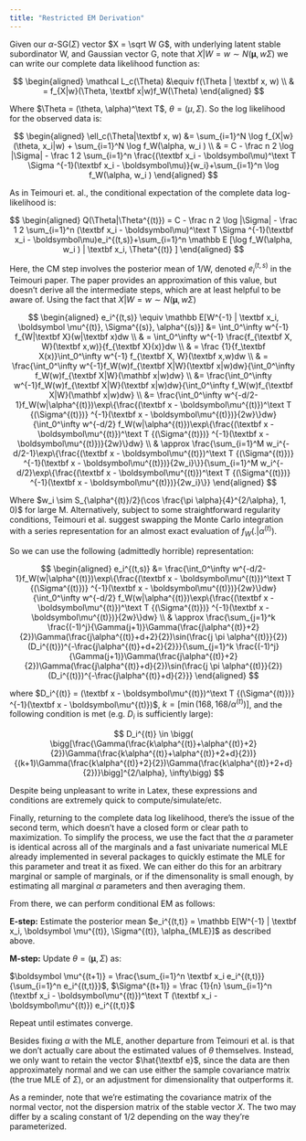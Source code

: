 ```yaml
---
title: "Restricted EM Derivation"
---
```


Given our $\alpha$-SG($\Sigma$) vector $X = \sqrt W G$, with underlying latent stable subordinator W, and Gaussian vector G, note that $X|W=w \sim N(\boldsymbol \mu,w\Sigma)$ we can write our complete data likelihood function as:

$$
\begin{aligned}
\mathcal L_c(\Theta) &\equiv f(\Theta | \textbf x, w) \\
& = f_{X|w}(\Theta, \textbf x|w)f_W(\Theta)
\end{aligned}
$$

Where $\Theta = (\theta, \alpha)^\text T$, $\theta = (\mu, \Sigma)$.
So the log likelihood for the observed data is:

$$
\begin{aligned}
\ell_c(\Theta|\textbf x, w) &= \sum_{i=1}^N \log f_{X|w}(\theta, x_i|w) + \sum_{i=1}^N \log f_W(\alpha, w_i ) \\
& = C - \frac n 2 \log |\Sigma| - \frac 1 2 \sum_{i=1}^n \frac{(\textbf x_i - \boldsymbol\mu)^\text T \Sigma ^{-1}(\textbf x_i - \boldsymbol\mu)}{w_i}+\sum_{i=1}^n \log f_W(\alpha, w_i ) 
\end{aligned}
$$

As in Teimouri et. al., the conditional expectation of the complete data log-likelihood is:

$$
\begin{aligned}
Q(\Theta|\Theta^{(t)}) = C - \frac n 2 \log |\Sigma| - \frac 1 2 \sum_{i=1}^n (\textbf x_i - \boldsymbol\mu)^\text T \Sigma ^{-1}(\textbf x_i - \boldsymbol\mu)e_i^{(t,s)}+\sum_{i=1}^n \mathbb E [\log f_W(\alpha, w_i ) | \textbf x_i, \Theta^{(t)} ]
\end{aligned}
$$

Here, the CM step involves the posterior mean of 1/W, denoted $e_i^{(t,s)}$ in the Teimouri paper. The paper provides an approximation of this value, but doesn't derive all the intermediate steps, which are at least helpful to be aware of. Using the fact that $X|W=w \sim N(\boldsymbol \mu,w\Sigma)$

$$
\begin{aligned}
e_i^{(t,s)} \equiv \mathbb E[W^{-1} | \textbf x_i, \boldsymbol \mu^{(t)}, \Sigma^{(s)}, \alpha^{(s)}] &= \int_0^\infty w^{-1} f_{W|\textbf X}(w|\textbf x)dw \\ 
& = \int_0^\infty w^{-1} \frac{f_{\textbf X, W}(\textbf x,w)}{f_{\textbf X}(x)}dw \\
& = \frac {1}{f_\textbf X(x)}\int_0^\infty w^{-1} f_{\textbf X, W}(\textbf x,w)dw \\
& =   \frac{\int_0^\infty w^{-1}f_W(w)f_{\textbf X|W}(\textbf x|w)dw}{\int_0^\infty f_W(w)f_{\textbf X|W}(\mathbf x|w)dw} \\
&=  \frac{\int_0^\infty w^{-1}f_W(w)f_{\textbf X|W}(\textbf x|w)dw}{\int_0^\infty f_W(w)f_{\textbf X|W}(\mathbf x|w)dw} \\
&= \frac{\int_0^\infty w^{-d/2-1}f_W(w|\alpha^{(t)})\exp\{\frac{(\textbf x - \boldsymbol\mu^{(t)})^\text T {(\Sigma^{(t)})} ^{-1}(\textbf x - \boldsymbol\mu^{(t)})}{2w}\}dw}{\int_0^\infty w^{-d/2} f_W(w|\alpha^{(t)})\exp\{\frac{(\textbf x - \boldsymbol\mu^{(t)})^\text T {(\Sigma^{(t)})} ^{-1}(\textbf x - \boldsymbol\mu^{(t)})}{2w}\}dw} \\
& \approx \frac{\sum_{i=1}^M w_i^{-d/2-1}\exp\{\frac{(\textbf x - \boldsymbol\mu^{(t)})^\text T {(\Sigma^{(t)})} ^{-1}(\textbf x - \boldsymbol\mu^{(t)})}{2w_i}\}}{\sum_{i=1}^M w_i^{-d/2}\exp\{\frac{(\textbf x - \boldsymbol\mu^{(t)})^\text T {(\Sigma^{(t)})} ^{-1}(\textbf x - \boldsymbol\mu^{(t)})}{2w_i}\}}
\end{aligned}
$$

Where $w_i \sim S_{\alpha^{(t)}/2}(\cos \frac{\pi \alpha}{4}^{2/\alpha}, 1, 0)$ for large M. Alternatively, subject to some straightforward regularity conditions, Teimouri et al. suggest swapping the Monte Carlo integration with a series representation for an almost exact evaluation of $f_W(.|\alpha^{(t)})$.

So we can use the following (admittedly horrible) representation:

$$
\begin{aligned}
e_i^{(t,s)} 
&= \frac{\int_0^\infty w^{-d/2-1}f_W(w|\alpha^{(t)})\exp\{\frac{(\textbf x - \boldsymbol\mu^{(t)})^\text T {(\Sigma^{(t)})} ^{-1}(\textbf x - \boldsymbol\mu^{(t)})}{2w}\}dw}{\int_0^\infty w^{-d/2} f_W(w|\alpha^{(t)})\exp\{\frac{(\textbf x - \boldsymbol\mu^{(t)})^\text T {(\Sigma^{(t)})} ^{-1}(\textbf x - \boldsymbol\mu^{(t)})}{2w}\}dw} \\
& \approx \frac{\sum_{j=1}^k \frac{(-1)^j}{\Gamma(j+1)}\Gamma(\frac{j\alpha^{(t)}+2}{2})\Gamma(\frac{j\alpha^{(t)}+d+2}{2})\sin(\frac{j \pi \alpha^{(t)}}{2})(D_i^{(t)})^{-\frac{j\alpha^{(t)}+d+2}{2}}}{\sum_{j=1}^k \frac{(-1)^j}{\Gamma(j+1)}\Gamma(\frac{j\alpha^{(t)}+2}{2})\Gamma(\frac{j\alpha^{(t)}+d}{2})\sin(\frac{j \pi \alpha^{(t)}}{2})(D_i^{(t)})^{-\frac{j\alpha^{(t)}+d}{2}}}
\end{aligned}
$$

where $D_i^{(t)} = (\textbf x - \boldsymbol\mu^{(t)})^\text T {(\Sigma^{(t)})} ^{-1}(\textbf x - \boldsymbol\mu^{(t)})$, $k = [\min(168, 168/\alpha^{(t)})]$, and the following condition is met (e.g. $D_i$ is sufficiently large):

$$
D_i^{(t)} \in \bigg( \bigg[\frac{\Gamma(\frac{k\alpha^{(t)}+\alpha^{(t)}+2}{2})\Gamma(\frac{k\alpha^{(t)}+\alpha^{(t)}+2+d}{2})}{(k+1)\Gamma(\frac{k\alpha^{(t)}+2}{2})\Gamma(\frac{k\alpha^{(t)}+2+d}{2})}\bigg]^{2/\alpha}, \infty\bigg)
$$

Despite being unpleasant to write in Latex, these expressions and conditions are extremely quick to compute/simulate/etc. 

Finally, returning to the complete data log likelihood, there's the issue of the second term, which doesn't have a closed form or clear path to maximization. To simplify the process, we use the fact that the $\alpha$ parameter is identical across all of the marginals and a fast univariate numerical MLE already implemented in several packages to quickly estimate the MLE for this parameter and treat it as fixed. We can either do this for an arbitrary marginal or sample of marginals, or if the dimensonality is small enough, by estimating all marginal $\alpha$ parameters and then averaging them.

From there, we can perform conditional EM as follows:

**E-step:** Estimate the posterior mean $e_i^{(t,t)} = \mathbb E[W^{-1} | \textbf x_i, \boldsymbol \mu^{(t)}, \Sigma^{(t)}, \alpha_{MLE}]$ as described above.

**M-step:** Update $\theta = (\boldsymbol \mu, \Sigma)$ as:

$\boldsymbol \mu^{(t+1)} = \frac{\sum_{i=1}^n \textbf x_i e_i^{(t,t)}}{\sum_{i=1}^n e_i^{(t,t)}}$, $\Sigma^{(t+1)} = \frac {1}{n} \sum_{i=1}^n (\textbf x_i - \boldsymbol\mu^{(t)})^\text T (\textbf x_i - \boldsymbol\mu^{(t)}) e_i^{(t,t)}$

Repeat until estimates converge.

Besides fixing $\alpha$ with the MLE, another departure from Teimouri et al. is that we don't actually care about the estimated values of $\theta$ themselves. Instead, we only want to retain the vector $\hat{\textbf e}$, since the data are then approximately normal and we can use either the sample covariance matrix (the true MLE of $\Sigma$), or an adjustment for dimensionality that outperforms it.

As a reminder, note that we're estimating the covariance matrix of the normal vector, not the dispersion matrix of the stable vector $X$. The two may differ by a scaling constant of 1/2 depending on the way they're parameterized.
